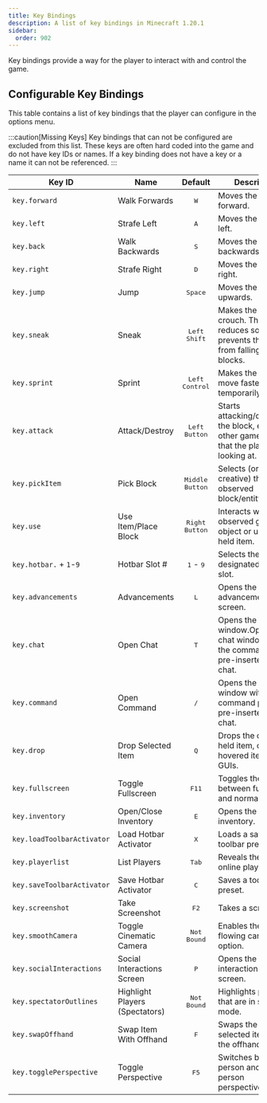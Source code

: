 ```yaml
---
title: Key Bindings
description: A list of key bindings in Minecraft 1.20.1
sidebar:
  order: 902
---
```

Key bindings provide a way for the player to interact with and control the game.

## Configurable Key Bindings
This table contains a list of key bindings that the player can configure in the options menu.

:::caution[Missing Keys]
Key bindings that can not be configured are excluded from this list. These keys are often hard coded into the game and
do not have key IDs or names. If a key binding does not have a key or a name it can not be referenced.
:::

| Key ID                     | Name                           |           Default           | Description                                                                                        |
|----------------------------|--------------------------------|:---------------------------:|----------------------------------------------------------------------------------------------------|
| `key.forward`              | Walk Forwards                  |        <kbd>W</kbd>         | Moves the player forward.                                                                          |
| `key.left`                 | Strafe Left                    |        <kbd>A</kbd>         | Moves the player left.                                                                             |
| `key.back`                 | Walk Backwards                 |        <kbd>S</kbd>         | Moves the player backwards.                                                                        |
| `key.right`                | Strafe Right                   |        <kbd>D</kbd>         | Moves the player right.                                                                            |
| `key.jump`                 | Jump                           |      <kbd>Space</kbd>       | Moves the player upwards.                                                                          |
| `key.sneak`                | Sneak                          |    <kbd>Left Shift</kbd>    | Makes the player crouch. This reduces sound and prevents the player from falling off blocks.       |
| `key.sprint`               | Sprint                         |   <kbd>Left Control</kbd>   | Makes the player move faster temporarily.                                                          |
| `key.attack`               | Attack/Destroy                 |   <kbd>Left Button</kbd>    | Starts attacking/destroying the block, entity, or other game object that the player is looking at. |
| `key.pickItem`             | Pick Block                     |  <kbd>Middle Button</kbd>   | Selects (or copies in creative) the observed block/entity.                                         |
| `key.use`                  | Use Item/Place Block           |   <kbd>Right Button</kbd>   | Interacts with the observed game object or uses the held item.                                     |
| `key.hotbar.` + `1`-`9`    | Hotbar Slot #                  | <kbd>1</kbd> - <kbd>9</kbd> | Selects the designated hotbar slot.                                                                |
| `key.advancements`         | Advancements                   |        <kbd>L</kbd>         | Opens the advancement screen.                                                                      |
| `key.chat`                 | Open Chat                      |        <kbd>T</kbd>         | Opens the chat window.Opens the chat window with the command prefix pre-inserted in chat.          |
| `key.command`              | Open Command                   |        <kbd>/</kbd>         | Opens the chat window with the command prefix pre-inserted in chat.                                |
| `key.drop`                 | Drop Selected Item             |        <kbd>Q</kbd>         | Drops the currently held item, or the hovered item in GUIs.                                        |
| `key.fullscreen`           | Toggle Fullscreen              |       <kbd>F11</kbd>        | Toggles the game between fullscreen and normal.                                                    |
| `key.inventory`            | Open/Close Inventory           |        <kbd>E</kbd>         | Opens the inventory.                                                                               |
| `key.loadToolbarActivator` | Load Hotbar Activator          |        <kbd>X</kbd>         | Loads a saved toolbar preset.                                                                      |
| `key.playerlist`           | List Players                   |       <kbd>Tab</kbd>        | Reveals the list of online players.                                                                |
| `key.saveToolbarActivator` | Save Hotbar Activator          |        <kbd>C</kbd>         | Saves a toolbar preset.                                                                            |
| `key.screenshot`           | Take Screenshot                |        <kbd>F2</kbd>        | Takes a screenshot.                                                                                |
| `key.smoothCamera`         | Toggle Cinematic Camera        |    <kbd>Not Bound</kbd>     | Enables the smooth flowing camera option.                                                          |
| `key.socialInteractions`   | Social Interactions Screen     |        <kbd>P</kbd>         | Opens the social interaction settings screen.                                                      |
| `key.spectatorOutlines`    | Highlight Players (Spectators) |    <kbd>Not Bound</kbd>     | Highlights players that are in spectator mode.                                                     |
| `key.swapOffhand`          | Swap Item With Offhand         |        <kbd>F</kbd>         | Swaps the currently selected item with the offhand item.                                           |
| `key.togglePerspective`    | Toggle Perspective             |        <kbd>F5</kbd>        | Switches betten first person and third person perspectives.                                        |